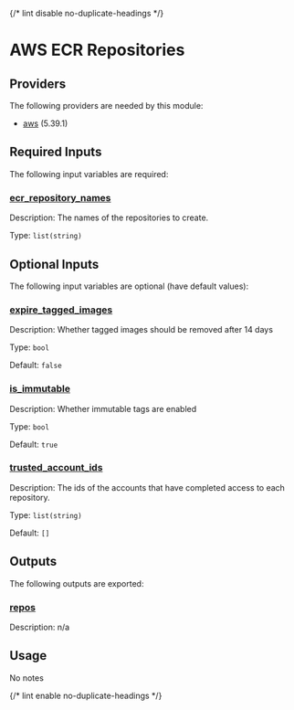 
{/* lint disable no-duplicate-headings */}

# AWS ECR Repositories

<ModuleHeader name="aws_ecr_repos" sourceHref="https://github.com/Panfactum/stack/tree/main/packages/infrastructure/aws_ecr_repos" status="stable" type="live" />

## Providers

The following providers are needed by this module:

* [aws](https://registry.terraform.io/providers/hashicorp/aws/5.39.1/docs) (5.39.1)

## Required Inputs

The following input variables are required:

### <a name="input_ecr_repository_names" /> [ecr\_repository\_names](#input_ecr_repository_names)

Description: The names of the repositories to create.

Type: `list(string)`

## Optional Inputs

The following input variables are optional (have default values):

### <a name="input_expire_tagged_images" /> [expire\_tagged\_images](#input_expire_tagged_images)

Description: Whether tagged images should be removed after 14 days

Type: `bool`

Default: `false`

### <a name="input_is_immutable" /> [is\_immutable](#input_is_immutable)

Description: Whether immutable tags are enabled

Type: `bool`

Default: `true`

### <a name="input_trusted_account_ids" /> [trusted\_account\_ids](#input_trusted_account_ids)

Description: The ids of the accounts that have completed access to each repository.

Type: `list(string)`

Default: `[]`

## Outputs

The following outputs are exported:

### <a name="output_repos" /> [repos](#output_repos)

Description: n/a

## Usage

No notes

{/* lint enable no-duplicate-headings */}
